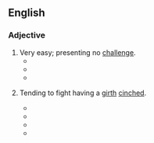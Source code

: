 ==English==

===Adjective===
{{en-adj}}

# Very easy; presenting no [[challenge]].
#* {{quote-book|en|year=1992 |title=Fixin' to Die |author=Jerry Oster |page=106 |ISBN=|passage=She hates rap. Rap is for teeds." "What are teeds, anyway?" "That's '''cinchy''', dude. They're tedious people." }}
#* {{quote-book|en|year=2013 |title=Reading with Meaning|author=Debbie Miller |page= |ISBN=|passage=It's '''cinchy''' for me, but I still like to read it.}}
#* {{quote-book|en|year=2015 |title=Melonhead and the Later Gator Plan|author=Katy Kelly |page= |ISBN=|passage=“Yes, but it's not as '''cinchy''' as it sounds,” I said.}}
# {{lb|en|of a horse}} Tending to fight having a [[girth]] [[cinch]]ed.
#* {{quote-book|en|year=1986|title=The Pacific Reporter |author=|page=503 |ISBN=|passage=Plaintiff alleged that defendants were negligent in failing to warn him that the horse was "'''cinchy'''."}}
#* {{quote-book|en|year=1997 |title=That Winning Feeling!: Program Your Mind for Peak Performance |author=Jane Savoie |page=100 |ISBN=|passage=Consider the “'''cinchy'''" horse. You tighten the girth and he blows up against it. By the same token, if you use a death grip with your legs on your horse's sides to ask him to go forward, he might swell up against you like the '''cinchy''' horse and be less forward.}}
#* {{quote-book|en|year=1993|title=Pony Talk: A Complete Learning Guide for Young Riders |author=Judy Richter, ‎Philip Richter |page=4 |ISBN=|passage=Some horses and ponies have "cold backs" or are "'''cinchy'''."}}
#* {{quote-book|en|year=2001 |title=There are No Problem Horses, Only Problem Riders |author=Mary Twelveponies |page=220 |ISBN=|passage=Cinch up smoothly and by degrees to avoid making a horse "'''cinchy'''."}}